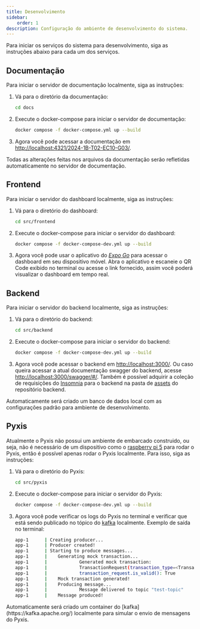```yaml
---
title: Desenvolvimento
sidebar:
    order: 1
description: Configuração do ambiente de desenvolvimento do sistema.
---
```


Para iniciar os serviços do sistema para desenvolvimento, siga as instruções abaixo para cada um dos serviços.


## Documentação

Para iniciar o servidor de documentação localmente, siga as instruções:

<Steps>

1.  Vá para o diretório da documentação:

    ```bash title="Terminal"
    cd docs
    ```

2.  Execute o docker-compose para iniciar o servidor de documentação:

    ```bash title="Terminal"
    docker compose -f docker-compose.yml up --build
    ```

3.  Agora você pode acessar a documentação em [http://localhost:4321/2024-1B-T02-EC10-G03/](http://localhost:4321/2024-1B-T02-EC10-G03/).

</Steps>

Todas as alterações feitas nos arquivos da documentação serão refletidas automaticamente no servidor de documentação.

## Frontend

Para iniciar o servidor do dashboard localmente, siga as instruções:

<Steps>

1.  Vá para o diretório do dashboard:

    ```bash title="Terminal"
    cd src/frontend
    ```

2.  Execute o docker-compose para iniciar o servidor do dashboard:

    ```bash title="Terminal"
    docker compose -f docker-compose-dev.yml up --build
    ```

3.  Agora você pode usar o aplicativo do [_Expo Go_](https://expo.dev/go) para acessar o dashboard em seu dispositivo móvel. Abra o aplicativo e escaneie o QR Code exibido no terminal ou acesse o link fornecido, assim você poderá visualizar o dashboard em tempo real.

</Steps>

## Backend

Para iniciar o servidor do backend localmente, siga as instruções:

<Steps>

1.  Vá para o diretório do backend:

    ```bash title="Terminal"
    cd src/backend
    ```

2.  Execute o docker-compose para iniciar o servidor do backend:

    ```bash title="Terminal"
    docker compose -f docker-compose-dev.yml up --build
    ```

3.  Agora você pode acessar o backend em [http://localhost:3000/](http://localhost:3000/). Ou caso queira acessar a atual documentação swagger do backend, acesse [http://localhost:3000/swagger/#/](http://localhost:3000/swagger/#/). Também é possível adquirir a coleção de requisições do [Insomnia](https://insomnia.rest/) para o backend na pasta de [assets](https://github.com/Inteli-College/2024-1B-T02-EC10-G03/tree/main/src/backend/assets) do repositório backend.

</Steps>

<Aside>Automaticamente será criado um banco de dados local com as configurações padrão para ambiente de desenvolvimento.</Aside>

## Pyxis

Atualmente o Pyxis não possui um ambiente de embarcado construido, ou seja, não é necessário de um dispositivo como o [raspberry pi 5](https://www.raspberrypi.com/products/raspberry-pi-5/) para rodar o Pyxis, então é possível apenas rodar o Pyxis localmente. Para isso, siga as instruções:

<Steps>

1.  Vá para o diretório do Pyxis:

    ```bash title="Terminal"
    cd src/pyxis
    ```

2.  Execute o docker-compose para iniciar o servidor do Pyxis:

    ```bash title="Terminal"
    docker compose -f docker-compose-dev.yml up --build
    ```

3.  Agora você pode verificar os logs do Pyxis no terminal e verificar que está sendo publicado no tópico do [kafka](https://kafka.apache.org/) localmente. Exemplo de saída no terminal:

    ```bash title="Terminal"
    app-1      | Creating producer...
    app-1      | Producer created!
    app-1      | Starting to produce messages...
    app-1      |    Generating mock transaction...
    app-1      |            Generated mock transaction:
    app-1      |            TransactionRequest(transaction_type=<TransactionType.OUT: 'OUT'>, employee_uuid='employee_123', patient_uuid='patient_456', pyxis_uuid='pyxis_789', medicine_id='med_789', quantity=5, created_at='2024-05-14T05:31:50.570284', validation_video_path='s3/path/to/video', open_at='2024-05-14T05:31:50.570293', finished_at='2024-05-14T05:31:52.571064')
    app-1      |            transaction_request.is_valid(): True
    app-1      |    Mock transaction generated!
    app-1      |    Producing message...
    app-1      |            Message delivered to topic "test-topic"
    app-1      |    Message produced!
    ```

</Steps>

<Aside>Automaticamente será criado um container do [kafka](https://kafka.apache.org/) localmente para simular o envio de mensagens do Pyxis.</Aside>
